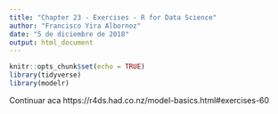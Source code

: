 ```yaml
---
title: "Chapter 23 - Exercises - R for Data Science"
author: "Francisco Yira Albornoz"
date: "5 de diciembre de 2018"
output: html_document
---
```


```r
knitr::opts_chunk$set(echo = TRUE)
library(tidyverse)
library(modelr)
```

Continuar aca https://r4ds.had.co.nz/model-basics.html#exercises-60 